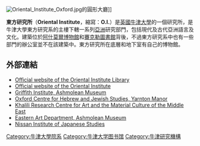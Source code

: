 [[Image:Oriental_Institute_Oxford.jpg|thumb]]的圓形大廳]]

'''東方研究所'''（'''Oriental Institute'''，縮寫：'''O.I.'''）是[[英國|英國]][[牛津大學|牛津大學]]的一個研究所，是牛津大學東方研究系的主樓下轄一系列[[亞洲|亞洲]]研究部門，包括現代及古代亞洲語言及文化。建築位於[[阿什莫爾博物館|阿什莫爾博物館]]和[[賽克勒圖書館|賽克勒圖書館]]背後，不過東方研究系中也有一些部門的辦公室並不在該建築中。東方研究所在底層和地下室有自己的博物館。

== 外部連結 ==

* [https://web.archive.org/web/20090224064008/http://www.ouls.ox.ac.uk/oil Official website of the Oriental Institute Library]
* [http://www.orinst.ox.ac.uk/ Official website of the Oriental Institute] {{Wayback|url=http://www.orinst.ox.ac.uk/ |date=20081216011927 }}
* [http://www.griffith.ox.ac.uk/ Griffith Institute, Ashmolean Museum] {{Wayback|url=http://www.griffith.ox.ac.uk/ |date=20210225041320 }}
* [http://www.ochjs.ac.uk/ Oxford Centre for Hebrew and Jewish Studies, Yarnton Manor] {{Wayback|url=http://www.ochjs.ac.uk/ |date=20210126043616 }}
* [http://www.krc.ox.ac.uk/ Khalili Research Centre for Art and the Material Culture of the Middle East] {{Wayback|url=http://www.krc.ox.ac.uk/ |date=20180604050710 }}
* [http://www.ashmolean.org/departments/easternart/ Eastern Art Department, Ashmolean Museum] {{Wayback|url=http://www.ashmolean.org/departments/easternart/ |date=20200814211604 }}
* [http://www.nissan.ox.ac.uk/ Nissan Institute of Japanese Studies] {{Wayback|url=http://www.nissan.ox.ac.uk/ |date=20210414080423 }}

{{牛津大學}}

{{coord|51|45|21|N|1|15|39|W|type:landmark_region:GB|display=title}}

[[Category:牛津大學院系|Category:牛津大學院系]]
[[Category:牛津大学图书馆|Category:牛津大学图书馆]]
[[Category:牛津研究機構|Category:牛津研究機構]]